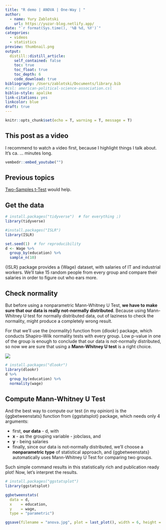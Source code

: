 ```yaml
---
title: "R demo | ANOVA | One-Way | "
author:
  - name: Yury Zablotski
    url: https://yuzar-blog.netlify.app/
date: "`r format(Sys.time(), '%B %d, %Y')`"
categories:
  - videos
  - statistics
preview: thumbnail.png
output:
  distill::distill_article:
    self_contained: false
    toc: true
    toc_float: true
    toc_depth: 6
    code_download: true
bibliography: /Users/zablotski/Documents/library.bib
#csl: american-political-science-association.csl
biblio-style: apalike
link-citations: yes
linkcolor: blue
draft: true
---
```



```r
knitr::opts_chunk$set(echo = T, warning = T, message = T)
```

## This post as a video 

I recommend to watch a video first, because I highlight things I talk about. It's ca. ... minutes long. 

```r
vembedr::embed_youtube("")
```

## Previous topics

[Two-Samples t-Test](https://yuzar-blog.netlify.app/posts/2022-03-11-ttest/) would help.

## Get the data

```r
# install.packages("tidyverse")  # for everything ;)
library(tidyverse)

#install.packages("ISLR")
library(ISLR)

set.seed(1)  # for reproducibility
d <- Wage %>% 
  group_by(education) %>% 
  sample_n(10)
```


{ISLR} package provides a {Wage} dataset, with salaries of IT and industrial workers. We'll take 15 random people from every group and compare their salaries in order to figure out who ears more.

## Check normality

But before using a nonparametric Mann-Whitney U Test, **we have to make sure that our data is really not-normally distributed**. Because using Mann-Whitney U test for normally distributed data, out of laziness to check the normality, might produce a completely wrong result. 

For that we'll use the {normality} function from {dlookr} package, which conducts Shapiro-Wilk normality tests with every group. Low p-value in one of the group is enough to conclude that our data is not-normally distributed, so now we are sure that using a **Mann-Whitney U test** is a right choice.

![](not_normal.png)

```r
# install.packages("dlookr")
library(dlookr)
d %>% 
  group_by(education) %>% 
  normality(wage)
```


## Compute Mann-Whitney U Test 

And the best way to compute our test (in my opinion) is the {ggbetweenstats} function from {ggstatsplot} package, which needs only 4 arguments:

- first, **our data** - d, with
- **x** - as the grouping variable - jobclass, and
- **y** - being salaries 
- finally, since our data is not-normally distributed, we'll choose a **nonparametric type** of statistical approach, and {ggbetweenstats} automatically uses Mann-Whitney U Test for comparing two groups.

Such simple command results in this statistically rich and publication ready plot! Now, let's interpret the results.

```r
# install.packages("ggstatsplot")
library(ggstatsplot)

ggbetweenstats(
  data = d,
  x    = education, 
  y    = wage, 
  type = "parametric")

ggsave(filename = "anova.jpg", plot = last_plot(), width = 6, height = 4)
```










